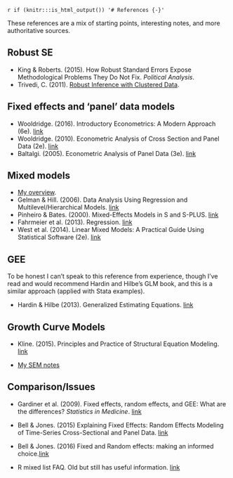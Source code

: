 `r if (knitr:::is_html_output()) '# References {-}'`



These references are a mix of starting points, interesting notes, and more authoritative sources.

## Robust SE

- King & Roberts. (2015). How Robust Standard Errors Expose Methodological Problems They Do Not Fix. *Political Analysis*.
- Trivedi, C. (2011). [Robust Inference with Clustered Data](http://www.stata.com/meeting/mexico11/materials/cameron.pdf). 


## Fixed effects and 'panel' data models

- Wooldridge. (2016). Introductory Econometrics: A Modern Approach (6e). [link](http://www.cengage.com/search/productOverview.do?N=16+4294922239+4294966644+142&Ntk=P_EPI&Ntt=152961460856007931617237609421833777028&Ntx=mode%2Bmatchallpartial)
- Wooldridge. (2010). Econometric Analysis of Cross Section and Panel Data (2e). [link](https://mitpress.mit.edu/books/econometric-analysis-cross-section-and-panel-data)
- Baltalgi. (2005). Econometric Analysis of Panel Data (3e). [link](http://www.wiley.com/legacy/wileychi/baltagi3e/)


## Mixed models

- [My overview](https://m-clark.github.io/docs/mixedModels/mixedModels.html).
- Gelman & Hill. (2006). Data Analysis Using Regression and Multilevel/Hierarchical Models. [link](http://www.stat.columbia.edu/~gelman/arm/)
- Pinheiro & Bates. (2000). Mixed-Effects Models in S and S-PLUS. [link](http://link.springer.com/book/10.1007%2Fb98882)
- Fahrmeier et al. (2013). Regression. [link](http://www.springer.com/us/book/9783642343322)
- West et al. (2014). Linear Mixed Models: A Practical Guide Using Statistical Software (2e). [link](http://www-personal.umich.edu/~bwest/almmussp.html) 


## GEE

To be honest I can't speak to this reference from experience, though I've read and would recommend Hardin and Hilbe's GLM book, and this is a similar approach (applied with Stata examples).

- Hardin & Hilbe (2013). Generalized Estimating Equations. [link](https://www.crcpress.com/Generalized-Estimating-Equations-Second-Edition/Hardin-Hilbe/p/book/9781439881132) 


## Growth Curve Models

- Kline. (2015). Principles and Practice of Structural Equation Modeling. [link](http://www.guilford.com/books/Principles-and-Practice-of-Structural-Equation-Modeling/Rex-Kline/9781462523344)

- [My SEM notes](http://m-clark.github.io/docs/sem/latent-growth-curves.html)


## Comparison/Issues

- Gardiner et al. (2009). Fixed effects, random effects, and GEE: What are the differences? *Statistics in Medicine*. [link](https://www.ncbi.nlm.nih.gov/pubmed/19012297)

- Bell & Jones. (2015) Explaining Fixed Effects: Random Effects Modeling of Time-Series Cross-Sectional and Panel Data.  [link](https://www.cambridge.org/core/journals/political-science-research-and-methods/article/explaining-fixed-effects-random-effects-modeling-of-time-series-cross-sectional-and-panel-data/0334A27557D15848549120FE8ECD8D63)

- Bell & Jones. (2016) Fixed and Random effects: making an informed choice.[link](http://seis.bris.ac.uk/~ggmhf/ABMFKJ.FE-REdraft.pdf)

- R mixed list FAQ. Old but still has useful information. [link](http://glmm.wikidot.com/faq)
